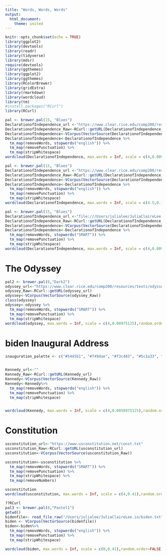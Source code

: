 ```yaml
---
title: "Words, Words, Words"
output: 
  html_document:
    theme: united
---
```

```r
knitr::opts_chunk$set(echo = TRUE)
library(ggplot2)
library(devtools)
library(readr)
library(tidyverse)
library(mdsr)
require(devtools)
library(ggthemes)
library(ggplot2)
library(ggthemes)
library(RColorBrewer)
library(gridExtra)
library(rmarkdown)
library(wordcloud)
library(tm)
#install.packages("RCurl")
library(RCurl)
```



```r
pal <- brewer.pal(15, "Blues")
DeclarationofIndependence_url <-"https://www.clear.rice.edu/comp200/resources/texts/War%20and%20Peace.txt"
DeclarationofIndependence_Raw<-RCurl::getURL(DeclarationofIndependence_url)
DeclarationofIndependence<-VCorpus(VectorSource(DeclarationofIndependence_Raw)) 
DeclarationofIndependence<-DeclarationofIndependence %>%
  tm_map(removeWords, stopwords("english")) %>%
  tm_map(removePunctuation) %>%
  tm_map(stripWhitespace)
wordcloud(DeclarationofIndependence, max.words = Inf, scale = c(4,0.00975125),random.order=FALSE,rot.per=.15, colors =pal )
```


```r
pal <- brewer.pal(15, "Blues")
DeclarationofIndependence_url <-"https://www.clear.rice.edu/comp200/resources/texts/hamlet.txt"
DeclarationofIndependence_Raw<-RCurl::getURL(DeclarationofIndependence_url)
DeclarationofIndependence<-VCorpus(VectorSource(DeclarationofIndependence_Raw)) 
DeclarationofIndependence<-DeclarationofIndependence %>%
  tm_map(removeWords, stopwords("english")) %>%
  tm_map(removePunctuation) %>%
  tm_map(stripWhitespace)
wordcloud(DeclarationofIndependence, max.words = Inf, scale = c(4.5,0.1975125),random.order=FALSE,rot.per=.15, colors =rainbow(n=70) )
```
















```r
pal <- brewer.pal(15, "Blues")
DeclarationofIndependence_url <-"file:///Users/julialee/JuliaClaireLee.io/ham.txt"
DeclarationofIndependence_Raw<-RCurl::getURL(DeclarationofIndependence_url)
DeclarationofIndependence<-VCorpus(VectorSource(DeclarationofIndependence_Raw)) 
DeclarationofIndependence<-DeclarationofIndependence %>%
  tm_map(removeWords, stopwords("SMART")) %>%
  tm_map(removePunctuation) %>%
  tm_map(stripWhitespace)
wordcloud(DeclarationofIndependence, max.words = Inf, scale = c(4,0.00975125),random.order=FALSE,rot.per=.15, colors =pal2 )

```





# The Odyssey

```r
pal2 <- brewer.pal(8,"Dark2")
odyssey_url<-"https://www.clear.rice.edu/comp200/resources/texts/odyssey.txt"
odyssey_Raw<-RCurl::getURL(odyssey_url)
odyssey<-VCorpus(VectorSource(odyssey_Raw)) 
class(odyssey)
odyssey<-odyssey %>%
  tm_map(removeWords, stopwords("SMART")) %>%
  tm_map(removePunctuation) %>%
  tm_map(stripWhitespace)
wordcloud(odyssey, max.words = Inf, scale = c(4,0.00975125),random.order=FALSE,rot.per=.15, colors =pal2 )
```


# biden Inaugural Address

```r
inauguration_palette <- c("#5445b1", "#749dae", "#f3c483", "#5c1a33", "#cd3341","#f7dc6a")


Kennedy_url<-""
Kennedy_Raw<-RCurl::getURL(Kennedy_url)
Kennedy<-VCorpus(VectorSource(Kennedy_Raw)) 
Kennedy<-Kennedy%>%
  tm_map(removeWords, stopwords("english")) %>%
  tm_map(removePunctuation) %>%
  tm_map(stripWhitespace)


wordcloud(Kennedy, max.words = Inf, scale = c(4,0.0050975125),random.order= F,rot.per=.25, colors =inauguration_palette  )
```




# Constitution

```r
usconstitution_url<-"https://www.usconstitution.net/const.txt"
usconstitution_Raw<-RCurl::getURL(usconstitution_url)
usconstitution<-VCorpus(VectorSource(usconstitution_Raw)) 

usconstitution<-usconstitution %>%
  tm_map(removeWords, stopwords("SMART")) %>%
  tm_map(removePunctuation) %>%
  tm_map(stripWhitespace) %>%
  tm_map(removeNumbers)

usconstitution
wordcloud(usconstitution, max.words = Inf, scale = c(4,0.41),random.order=FALSE, rot.per=.15, colors = inauguration_palette, random.color = F)
```




```r
??RCurl
pal3 <- brewer.pal(8,"Pastel1")
getwd()
bidenfile<- read_file_raw("/Users/julialee/JuliaClaireLee.io/biden.txt")
biden <- VCorpus(VectorSource(bidenfile))
biden<-biden%>%
  tm_map(removeWords, stopwords("english")) %>%
  tm_map(removePunctuation) %>%
  tm_map(stripWhitespace)

wordcloud(biden, max.words = Inf, scale = c(0,0.41),random.order=FALSE, rot.per=.15, colors =pal2, random.color = TRUE )
```

